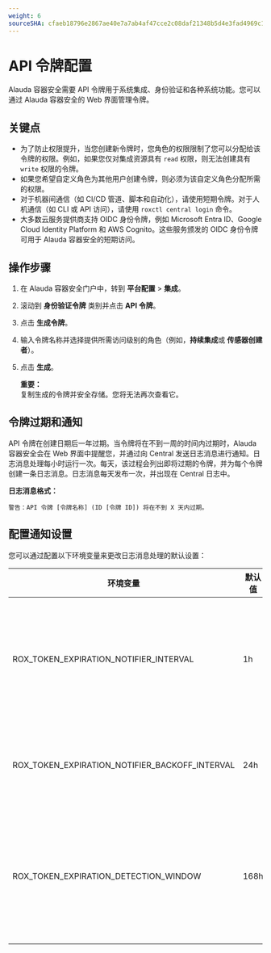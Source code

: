 ```yaml
---
weight: 6
sourceSHA: cfaeb18796e2867ae40e7a7ab4af47cce2c08daf21348b5d4e3fad4969c12d88
---
```


# API 令牌配置

Alauda 容器安全需要 API 令牌用于系统集成、身份验证和各种系统功能。您可以通过 Alauda 容器安全的 Web 界面管理令牌。

## 关键点

- 为了防止权限提升，当您创建新令牌时，您角色的权限限制了您可以分配给该令牌的权限。例如，如果您仅对集成资源具有 `read` 权限，则无法创建具有 `write` 权限的令牌。
- 如果您希望自定义角色为其他用户创建令牌，则必须为该自定义角色分配所需的权限。
- 对于机器间通信（如 CI/CD 管道、脚本和自动化），请使用短期令牌。对于人机通信（如 CLI 或 API 访问），请使用 `roxctl central login` 命令。
- 大多数云服务提供商支持 OIDC 身份令牌，例如 Microsoft Entra ID、Google Cloud Identity Platform 和 AWS Cognito。这些服务颁发的 OIDC 身份令牌可用于 Alauda 容器安全的短期访问。

## 操作步骤

1. 在 Alauda 容器安全门户中，转到 **平台配置** > **集成**。
2. 滚动到 **身份验证令牌** 类别并点击 **API 令牌**。
3. 点击 **生成令牌**。
4. 输入令牌名称并选择提供所需访问级别的角色（例如，**持续集成**或 **传感器创建者**）。
5. 点击 **生成**。

   **重要：**\
   复制生成的令牌并安全存储。您将无法再次查看它。

## 令牌过期和通知

API 令牌在创建日期后一年过期。当令牌将在不到一周的时间内过期时，Alauda 容器安全会在 Web 界面中提醒您，并通过向 Central 发送日志消息进行通知。日志消息处理每小时运行一次。每天，该过程会列出即将过期的令牌，并为每个令牌创建一条日志消息。日志消息每天发布一次，并出现在 Central 日志中。

**日志消息格式：**

```
警告：API 令牌 [令牌名称] (ID [令牌 ID]) 将在不到 X 天内过期。
```

## 配置通知设置

您可以通过配置以下环境变量来更改日志消息处理的默认设置：

| 环境变量                                          | 默认值       | 描述                                                                                 |
| ------------------------------------------------- | ------------- | ------------------------------------------------------------------------------------- |
| ROX\_TOKEN\_EXPIRATION\_NOTIFIER\_INTERVAL        | 1h            | 后台进程检查和记录即将过期令牌的频率。                                                |
| ROX\_TOKEN\_EXPIRATION\_NOTIFIER\_BACKOFF\_INTERVAL | 24h           | 发布即将过期令牌通知的频率。                                                        |
| ROX\_TOKEN\_EXPIRATION\_DETECTION\_WINDOW         | 168h          | 触发通知的令牌过期前的时间段（默认：1 周）。                                        |
